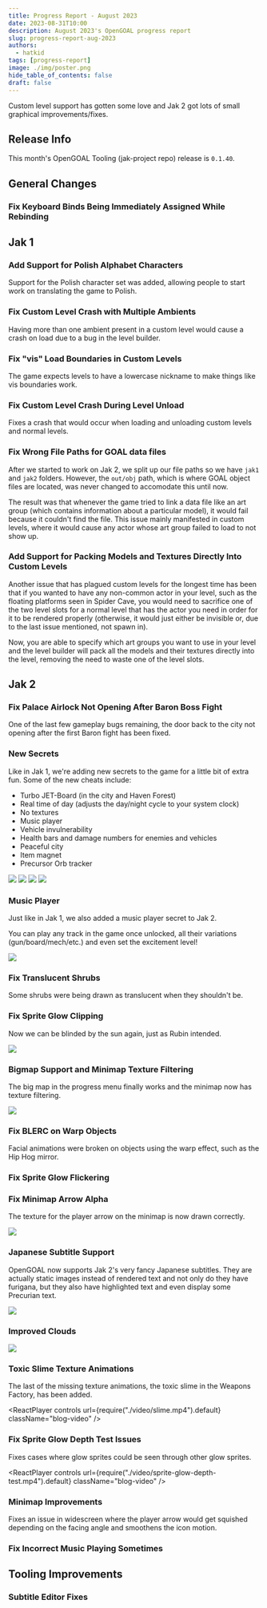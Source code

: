 ```yaml
---
title: Progress Report - August 2023
date: 2023-08-31T10:00
description: August 2023's OpenGOAL progress report
slug: progress-report-aug-2023
authors:
  - hatkid
tags: [progress-report]
image: ./img/poster.png
hide_table_of_contents: false
draft: false
---
```


<head>
  <meta name="twitter:card" content="summary_large_image" />
</head>

Custom level support has gotten some love and Jak 2 got lots of small graphical improvements/fixes.

<!--truncate-->

## Release Info

This month's OpenGOAL Tooling (jak-project repo) release is `0.1.40`.

<div className="row markdownMarginBottom">
  <div className="col col--6">
    <LauncherDownloadLink/>
  </div>
</div>

## General Changes

### Fix Keyboard Binds Being Immediately Assigned While Rebinding <PRLink href="https://github.com/open-goal/jak-project/pull/2895"/>

## Jak 1

### Add Support for Polish Alphabet Characters <PRLink href="https://github.com/open-goal/jak-project/pull/2931"/>

Support for the Polish character set was added, allowing people to start work on translating the game to Polish.

### Fix Custom Level Crash with Multiple Ambients <PRLink href="https://github.com/open-goal/jak-project/pull/2891"/>

Having more than one ambient present in a custom level would cause a crash on load due to a bug in the level builder.

### Fix "vis" Load Boundaries in Custom Levels <PRLink href="https://github.com/open-goal/jak-project/pull/2896"/>

The game expects levels to have a lowercase nickname to make things like vis boundaries work.

### Fix Custom Level Crash During Level Unload <PRLink href="https://github.com/open-goal/jak-project/pull/2898"/>

Fixes a crash that would occur when loading and unloading custom levels and normal levels.

### Fix Wrong File Paths for GOAL data files <PRLink href="https://github.com/open-goal/jak-project/pull/2932"/>

After we started to work on Jak 2, we split up our file paths so we have `jak1` and `jak2` folders. However, the `out/obj` path, which is where GOAL object files are located, was never changed to accomodate this until now.

The result was that whenever the game tried to link a data file like an art group (which contains information about a particular model), it would fail because it couldn't find the file. This issue mainly manifested in custom levels, where it would cause any actor whose art group failed to load to not show up.

### Add Support for Packing Models and Textures Directly Into Custom Levels <PRLink href="https://github.com/open-goal/jak-project/pull/2936"/>

Another issue that has plagued custom levels for the longest time has been that if you wanted to have any non-common actor in your level, such as the floating platforms seen in Spider Cave, you would need to sacrifice one of the two level slots for a normal level that has the actor you need in order for it to be rendered properly (otherwise, it would just either be invisible or, due to the last issue mentioned, not spawn in).

Now, you are able to specify which art groups you want to use in your level and the level builder will pack all the models and their textures directly into the level, removing the need to waste one of the level slots.

## Jak 2

### Fix Palace Airlock Not Opening After Baron Boss Fight <PRLink href="https://github.com/open-goal/jak-project/pull/2863"/>

One of the last few gameplay bugs remaining, the door back to the city not opening after the first Baron fight has been fixed.

### New Secrets

Like in Jak 1, we're adding new secrets to the game for a little bit of extra fun. Some of the new cheats include:

- Turbo JET-Board (in the city and Haven Forest)
- Real time of day (adjusts the day/night cycle to your system clock)
- No textures
- Music player
- Vehicle invulnerability
- Health bars and damage numbers for enemies and vehicles
- Peaceful city
- Item magnet
- Precursor Orb tracker

![](img/no-textures.png)
![](img/health-bars.png)
![](img/vehicle-health-bars.png)
![](img/skill-tracker.png)

### Music Player <PRLink href="https://github.com/open-goal/jak-project/pull/2900"/>

Just like in Jak 1, we also added a music player secret to Jak 2.

You can play any track in the game once unlocked, all their variations (gun/board/mech/etc.) and even set the excitement level!

![](img/music-player.png)

### Fix Translucent Shrubs <PRLink href="https://github.com/open-goal/jak-project/pull/2899"/>

Some shrubs were being drawn as translucent when they shouldn't be.

### Fix Sprite Glow Clipping <PRLink href="https://github.com/open-goal/jak-project/pull/2902"/>

Now we can be blinded by the sun again, just as Rubin intended.

![](img/lens-flare.png)

### Bigmap Support and Minimap Texture Filtering <PRLink href="https://github.com/open-goal/jak-project/pull/2906"/>

The big map in the progress menu finally works and the minimap now has texture filtering.

![](img/bigmap.png)

### Fix BLERC on Warp Objects <PRLink href="https://github.com/open-goal/jak-project/pull/2907"/>

Facial animations were broken on objects using the warp effect, such as the Hip Hog mirror.

### Fix Sprite Glow Flickering <PRLink href="https://github.com/open-goal/jak-project/pull/2912"/>

### Fix Minimap Arrow Alpha <PRLink href="https://github.com/open-goal/jak-project/pull/2913"/>

The texture for the player arrow on the minimap is now drawn correctly.

![](img/minimap-alpha.png)

### Japanese Subtitle Support <PRLink href="https://github.com/open-goal/jak-project/pull/2914"/> <PRLink href="https://github.com/open-goal/jak-project/pull/2916"/> <PRLink href="https://github.com/open-goal/jak-project/pull/2917"/>

OpenGOAL now supports Jak 2's very fancy Japanese subtitles. They are actually static images instead of rendered text and not only do they have furigana, but they also have highlighted text and even display some Precurian text.

![](img/subtitle-jp.png)

### Improved Clouds <PRLink href="https://github.com/open-goal/jak-project/pull/2921"/>

![](img/clouds.png)

### Toxic Slime Texture Animations <PRLink href="https://github.com/open-goal/jak-project/pull/2922"/>

The last of the missing texture animations, the toxic slime in the Weapons Factory, has been added.

<ReactPlayer
  controls
  url={require("./video/slime.mp4").default}
  className="blog-video"
/>

### Fix Sprite Glow Depth Test Issues <PRLink href="https://github.com/open-goal/jak-project/pull/2923"/>

Fixes cases where glow sprites could be seen through other glow sprites.

<ReactPlayer
  controls
  url={require("./video/sprite-glow-depth-test.mp4").default}
  className="blog-video"
/>

### Minimap Improvements <PRLink href="https://github.com/open-goal/jak-project/pull/2929"/>

Fixes an issue in widescreen where the player arrow would get squished depending on the facing angle and smoothens the icon motion.

### Fix Incorrect Music Playing Sometimes <PRLink href="https://github.com/open-goal/jak-project/pull/2938"/>

## Tooling Improvements

### Subtitle Editor Fixes <PRLink href="https://github.com/open-goal/jak-project/pull/2941"/>